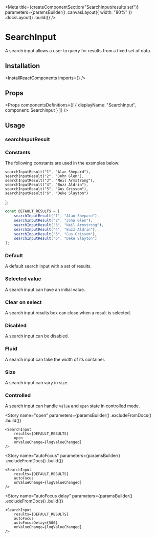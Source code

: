 
<Meta
    title={createComponentSection("SearchInput/results set")}
    parameters={paramsBuilder()
        .canvasLayout({ width: "80%" })
        .docsLayout(<ReactComponentsLayout sourcePath="/packages/react-components/src/search-input/src" />)
        .build()}
/>

# SearchInput

A search input allows a user to query for results from a fixed set of data.

## Installation

<InstallReactComponents imports={<Imports />} />

## Props

<Props
    componentsDefinitions={[
        { displayName: "SearchInput", component: SearchInput }
    ]}
/>

## Usage

### searchInputResult

<SearchInputResultUsage />

### Constants

The following constants are used in the examples below:

    searchInputResult("1", "Alan Shepard"),
    searchInputResult("2", "John Glen"),
    searchInputResult("3", "Neil Armstrong"),
    searchInputResult("4", "Buzz Aldrin"),
    searchInputResult("5", "Gus Grissom"),
    searchInputResult("6", "Deke Slayton")
];

```javascript
const DEFAULT_RESULTS = [
    searchInputResult("1", "Alan Shepard"),
    searchInputResult("2", "John Glen"),
    searchInputResult("3", "Neil Armstrong"),
    searchInputResult("4", "Buzz Aldrin"),
    searchInputResult("5", "Gus Grissom"),
    searchInputResult("6", "Deke Slayton")
];
```

### Default

A default search input with a set of results.

<Preview>
    <Story name="default">
        <SearchInput
            results={DEFAULT_RESULTS}
            onValueChange={logValueChanged}
        />
    </Story>
</Preview>

### Selected value

A search input can have an initial value.

<Preview>
    <Story name="selected value">
        <SearchInput
            defaultValue="John Glen"
            results={DEFAULT_RESULTS}
            onValueChange={logValueChanged}
        />
    </Story>
</Preview>

### Clear on select

A search input results box can close when a result is selected.

<Preview>
    <Story name="clear on select">
        <SearchInput
            clearOnSelect
            results={DEFAULT_RESULTS}
            onValueChange={logValueChanged}
        />
    </Story>
</Preview>

### Disabled

A search input can be disabled.

<Preview>
    <Story name="disabled">
        <SearchInput
            disabled
            results={DEFAULT_RESULTS}
            onValueChange={logValueChanged}
        />
    </Story>
</Preview>

### Fluid

A search input can take the width of its container.

<Preview>
    <Story name="fluid">
        <SearchInput
            fluid
            results={DEFAULT_RESULTS}
            onValueChange={logValueChanged}
        />
    </Story>
</Preview>

### Size

A search input can vary in size.

<Preview>
    <Story name="size">
        <div className="flex items-end items-space-between">
            <SearchInput
                size="sm"
                results={DEFAULT_RESULTS}
                fluid
                onValueChange={logValueChanged}
            />
            <SearchInput
                results={DEFAULT_RESULTS}
                onValueChange={logValueChanged}
                fluid
            />
            <SearchInput
                size="lg"
                results={DEFAULT_RESULTS}
                fluid
                onValueChange={logValueChanged}
            />
        </div>
    </Story>
</Preview>

### Controlled

A search input can handle `value` and `open` state in controlled mode.

<FilePreview filePath="/search-input/stories/search-input/controlled-search-input">
    <ControlledSearchInput
        results={DEFAULT_RESULTS}
        value="John Glen"
        onValueChange={logValueChanged}
    />
</FilePreview>

<Story
    name="open"
    parameters={paramsBuilder()
        .excludeFromDocs()
        .build()}
>
    <SearchInput
        results={DEFAULT_RESULTS}
        open
        onValueChange={logValueChanged}
    />
</Story>

<Story
    name="autoFocus"
    parameters={paramsBuilder()
        .excludeFromDocs()
        .build()}
>
    <SearchInput
        results={DEFAULT_RESULTS}
        autoFocus
        onValueChange={logValueChanged}
    />
</Story>

<Story
    name="autoFocus delay"
    parameters={paramsBuilder()
        .excludeFromDocs()
        .build()}
>
    <SearchInput
        results={DEFAULT_RESULTS}
        autoFocus
        autoFocusDelay={500}
        onValueChange={logValueChanged}
    />
</Story>

